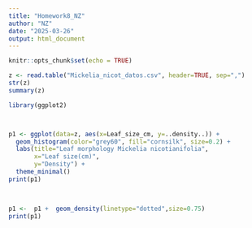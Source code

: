 ```yaml
---
title: "Homework8_NZ"
author: "NZ"
date: "2025-03-26"
output: html_document
---
```


```r
knitr::opts_chunk$set(echo = TRUE)
```

```r
z <- read.table("Mickelia_nicot_datos.csv", header=TRUE, sep=",")
str(z)         
summary(z)   

library(ggplot2)



p1 <- ggplot(data=z, aes(x=Leaf_size_cm, y=..density..)) +  
  geom_histogram(color="grey60", fill="cornsilk", size=0.2) +
  labs(title="Leaf morphology Mickelia nicotianifolia", 
       x="Leaf size(cm)", 
       y="Density") +  
  theme_minimal()  
print(p1)  


  
p1 <-  p1 +  geom_density(linetype="dotted",size=0.75)
print(p1)

```